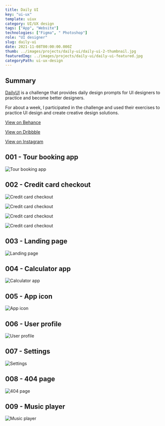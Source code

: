 ---
title: Daily UI
key: "ui-ux"
template: uiux
category: UI/UX design
tags: ["App", "Website"]
technologies: ["Figma", " Photoshop"]
role: "UI designer"
slug: daily-ui
date: 2021-11-08T00:00:00.000Z
thumb: ../images/projects/daily-ui/daily-ui-2-thumbnail.jpg
featuredImg: ../images/projects/daily-ui/daily-ui-featured.jpg
categoryPath: ui-ux-design
---



<Summary>

## Summary

<Grid2>

[DailyUI](https://www.dailyui.co/) is a challenge that provides daily design prompts for UI designers to practice and become better designers.

For about a week, I participated in the challenge and used their exercises to practice UI design and create creative design solutions.

</Grid2>

<div className="social-links">

<Social>

<a href="https://www.behance.net/gallery/144026303/DailyUI-%28001-009%29" className="social-icon">

<FaBehance />

<span>

View on Behance

</span>

</a>

</Social>

<Social>

<a href="https://dribbble.com/shots/16765960-Daily-UI-009-Music-Player" className="social-icon">

<FaDribbble />

<span>

View on Dribbble

</span>

</a>

</Social>

<Social>

<a href="https://www.instagram.com/p/CV0SXCpqnlb/" className="social-icon">

<FaInstagram />

<span>

View on Instagram

</span>

</a>

</Social>

</div>

</Summary>

<PSpacing>

## 001 - Tour booking app

</PSpacing>

<Item>

![Tour booking app](../images/projects/daily-ui/daily-ui-1.png)

</Item>

<PSpacing>

## 002 - Credit card checkout

</PSpacing>

<Grid2>

<Item>

![Credit card checkout](../images/projects/daily-ui/daily-ui-2.png "Credit card checkout - dark")

</Item>

<Item>

![Credit card checkout](../images/projects/daily-ui/daily-ui-3.png "Credit card checkout - dark")

</Item>

<Item>

![Credit card checkout](../images/projects/daily-ui/daily-ui-2-l.png "Credit card checkout - light")

</Item>

<Item>

![Credit card checkout](../images/projects/daily-ui/daily-ui-3-l.png "Credit card checkout - light")

</Item>

</Grid2>

<PSpacing>

## 003 - Landing page

</PSpacing>

<Item>

![Landing page](../images/projects/daily-ui/daily-ui-4.png)

</Item>

<PSpacing>

## 004 - Calculator app

</PSpacing>

<Item>

![Calculator app](../images/projects/daily-ui/daily-ui-5.png)

</Item>

<PSpacing>

## 005 - App icon

</PSpacing>

<Item>

![App icon](../images/projects/daily-ui/daily-ui-6.png)

</Item>

<PSpacing>

## 006 - User profile

</PSpacing>

<Item>

![User profile](../images/projects/daily-ui/daily-ui-7.png)

</Item>

<PSpacing>

## 007 - Settings

</PSpacing>

<Item>

![Settings](../images/projects/daily-ui/daily-ui-8.png)

</Item>

<PSpacing>

## 008 - 404 page

</PSpacing>

<Item>

![404 page](../images/projects/daily-ui/daily-ui-9.png)

</Item>

<PSpacing>

## 009 - Music player

</PSpacing>

<Item>

![Music player](../images/projects/daily-ui/daily-ui-10.png)

</Item>

<PreFooter />
